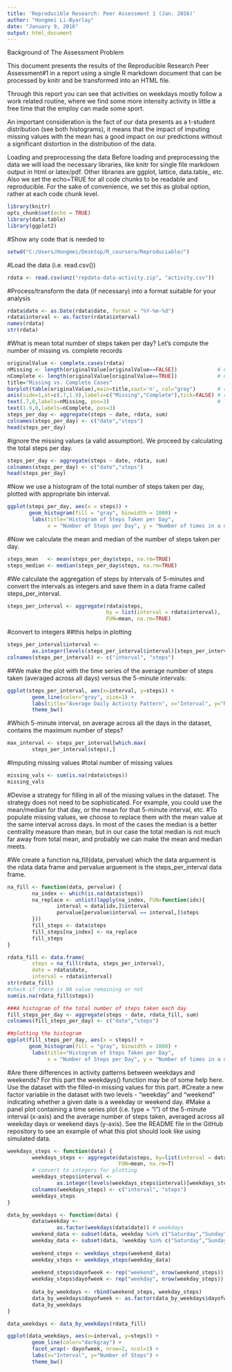 ```yaml
---
title: 'Reproducible Research: Peer Assessment 1 (Jan. 2016)'
author: "Hongmei Li-Byarlay"
date: "January 9, 2016"
output: html_document
---
```


Background of The Assessment Problem

This document presents the results of the Reproducible Research Peer Assessment#1 in a report using a single R markdown document that can be processed by knitr and be transformed into an HTML file.

Through this report you can see that activities on weekdays mostly follow a work related routine, where we find some more intensity activity in little a free time that the employ can made some sport.

An important consideration is the fact of our data presents as a t-student distribution (see both histograms), it means that the impact of imputing missing values with the mean has a good impact on our predictions without a significant distortion in the distribution of the data.

Loading and preprocessing the data
Before loading and preprocessing the data we will load the necessary libraries, like knitr for single file markdown output in html or latex/pdf. Other libraries are ggplot, lattice, data.table,, etc. Also we set the echo=TRUE for all code chunks to be readable and reproducible. For the sake of convenience, we set this as global option, rather at each code chunk level.

```r
library(knitr)
opts_chunk$set(echo = TRUE)
library(data.table)
library(ggplot2)
```

#Show any code that is needed to
```r
setwd("C:/Users/Hongmei/Desktop/R_coursera/Reproduciable/")
```

#Load the data (i.e. read.csv())
```r
rdata <- read.csv(unz("repdata-data-activity.zip", "activity.csv"))
```
#Process/transform the data (if necessary) into a format suitable for your analysis
```r
rdata$date <- as.Date(rdata$date, format = "%Y-%m-%d")
rdata$interval <- as.factor(rdata$interval)
names(rdata)
str(rdata)
```



###########################
#What is mean total number of steps taken per day? Let's compute the number of missing vs. complete records
```r
originalValue <- complete.cases(rdata)  
nMissing <- length(originalValue[originalValue==FALSE])             # number of records with NA  
nComplete <- length(originalValue[originalValue==TRUE])             # number of complete records
title="Missing vs. Complete Cases"  
barplot(table(originalValue),main=title,xaxt='n', col="gray")       # render Complete Cases barplot  
axis(side=1,at=c(.7,1.9),labels=c("Missing","Complete"),tick=FALSE) # render axis  
text(.7,0,labels=nMissing, pos=3)                                   # label the NA's bar  
text(1.9,0,labels=nComplete, pos=3)
steps_per_day <- aggregate(steps ~ date, rdata, sum)
colnames(steps_per_day) <- c("date","steps")
head(steps_per_day)
```

#ignore the missing values (a valid assumption). We proceed by calculating the total steps per day.
```r
steps_per_day <- aggregate(steps ~ date, rdata, sum)
colnames(steps_per_day) <- c("date","steps")
head(steps_per_day)
```

#Now we use a histogram of the total number of steps taken per day, plotted with appropriate bin interval.

```r
ggplot(steps_per_day, aes(x = steps)) + 
       geom_histogram(fill = "gray", binwidth = 1000) + 
        labs(title="Histogram of Steps Taken per Day", 
             x = "Number of Steps per Day", y = "Number of times in a day(Count)") + theme_bw()
```

#Now we calculate the mean and median of the number of steps taken per day.

```r
steps_mean   <- mean(steps_per_day$steps, na.rm=TRUE)
steps_median <- median(steps_per_day$steps, na.rm=TRUE)
```
#We calculate the aggregation of steps by intervals of 5-minutes and convert the intervals as integers and save them in a data frame called steps_per_interval.
```r
steps_per_interval <- aggregate(rdata$steps, 
                                by = list(interval = rdata$interval),
                                FUN=mean, na.rm=TRUE)
```

#convert to integers
##this helps in plotting
```r
steps_per_interval$interval <- 
        as.integer(levels(steps_per_interval$interval)[steps_per_interval$interval])
colnames(steps_per_interval) <- c("interval", "steps")
```


#################
##We make the plot with the time series of the average number of steps taken (averaged across all days) versus the 5-minute intervals:
```r
ggplot(steps_per_interval, aes(x=interval, y=steps)) +   
        geom_line(color="gray", size=1) +  
        labs(title="Average Daily Activity Pattern", x="Interval", y="Number of Steps") +  
        theme_bw()

```

#Which 5-minute interval, on average across all the days in the dataset, contains the maximum number of steps?

```r
max_interval <- steps_per_interval[which.max(  
        steps_per_interval$steps),]
```


############
#Imputing missing values
#total number of missing values
```r
missing_vals <- sum(is.na(rdata$steps))
missing_vals
```

#Devise a strategy for filling in all of the missing values in the dataset. The strategy does not need to be sophisticated. For example, you could use the mean/median for that day, or the mean for that 5-minute interval, etc.
#To populate missing values, we choose to replace them with the mean value at the same interval across days. In most of the cases the median is a better centrality measure than mean, but in our case the total median is not much far away from total mean, and probably we can make the mean and median meets.

#We create a function na_fill(data, pervalue) which the data arguement is the rdata data frame and pervalue arguement is the steps_per_interval data frame.
```r
na_fill <- function(data, pervalue) {
        na_index <- which(is.na(data$steps))
        na_replace <- unlist(lapply(na_index, FUN=function(idx){
                interval = data[idx,]$interval
                pervalue[pervalue$interval == interval,]$steps
        }))
        fill_steps <- data$steps
        fill_steps[na_index] <- na_replace
        fill_steps
}

rdata_fill <- data.frame(  
        steps = na_fill(rdata, steps_per_interval),  
        date = rdata$date,  
        interval = rdata$interval)
str(rdata_fill)
#check if there is NA value remaining or not
sum(is.na(rdata_fill$steps))

###A histogram of the total number of steps taken each day
fill_steps_per_day <- aggregate(steps ~ date, rdata_fill, sum)
colnames(fill_steps_per_day) <- c("date","steps")

##plotting the histogram
ggplot(fill_steps_per_day, aes(x = steps)) + 
       geom_histogram(fill = "gray", binwidth = 1000) + 
        labs(title="Histogram of Steps Taken per Day", 
             x = "Number of Steps per Day", y = "Number of times in a day (Count)") + theme_bw()
```

#Are there differences in activity patterns between weekdays and weekends? For this part the weekdays() function may be of some help here. Use the dataset with the filled-in missing values for this part.
#Create a new factor variable in the dataset with two levels - "weekday" and "weekend" indicating whether a given date is a weekday or weekend day.
#Make a panel plot containing a time series plot (i.e. type = "l") of the 5-minute interval (x-axis) and the average number of steps taken, averaged across all weekday days or weekend days (y-axis). See the README file in the GitHub repository to see an example of what this plot should look like using simulated data.

```r
weekdays_steps <- function(data) {
        weekdays_steps <- aggregate(data$steps, by=list(interval = data$interval),
                                    FUN=mean, na.rm=T)
        # convert to integers for plotting
        weekdays_steps$interval <- 
                as.integer(levels(weekdays_steps$interval)[weekdays_steps$interval])
        colnames(weekdays_steps) <- c("interval", "steps")
        weekdays_steps
}

data_by_weekdays <- function(data) {
        data$weekday <- 
                as.factor(weekdays(data$date)) # weekdays
        weekend_data <- subset(data, weekday %in% c("Saturday","Sunday"))
        weekday_data <- subset(data, !weekday %in% c("Saturday","Sunday"))
        
        weekend_steps <- weekdays_steps(weekend_data)
        weekday_steps <- weekdays_steps(weekday_data)
        
        weekend_steps$dayofweek <- rep("weekend", nrow(weekend_steps))
        weekday_steps$dayofweek <- rep("weekday", nrow(weekday_steps))
        
        data_by_weekdays <- rbind(weekend_steps, weekday_steps)
        data_by_weekdays$dayofweek <- as.factor(data_by_weekdays$dayofweek)
        data_by_weekdays
}

data_weekdays <- data_by_weekdays(rdata_fill)
```

```r
ggplot(data_weekdays, aes(x=interval, y=steps)) + 
        geom_line(color="darkgray") + 
        facet_wrap(~ dayofweek, nrow=2, ncol=1) +
        labs(x="Interval", y="Number of Steps") +
        theme_bw()
```


